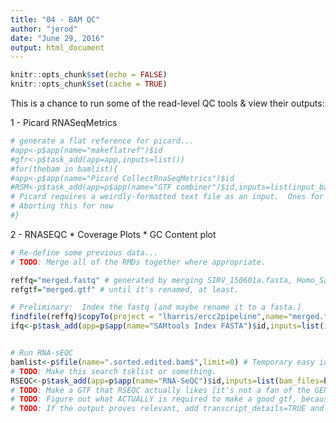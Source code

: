 ```yaml
---
title: "04 - BAM QC"
author: "jerod"
date: "June 29, 2016"
output: html_document
---
```


```r
knitr::opts_chunk$set(echo = FALSE)
knitr::opts_chunk$set(cache = TRUE)
```

This is a chance to run some of the read-level QC tools & view their outputs:

1 - Picard RNASeqMetrics 
```r
# generate a flat reference for picard...
#app<-p$app(name="makeflatref")$id
#gfr<-p$task_add(app=app,inputs=list())
#for(thebam in bamlist){
#app<-p$app(name="Picard CollectRnaSeqMetrics")$id
#RSM<-p$task_add(app=p$app(name="GTF combiner")$id,inputs=list(input_bam=findfile(name=thebam,p),reference=fasta,ref_flat=flatref)))
# Picard requires a weirdly-formatted text file as an input.  Ones for the genome can be found on UCSC, but controls??
# Aborting this for now
#}
```
2 - RNASEQC
* Coverage Plots
* GC Content plot

```r
# Re-define some previous data...
# TODO: Merge all of the RMDs together where appropriate.

reffq="merged.fastq" # generated by merging SIRV_150601a.fasta, Homo_Sapiens.GRCh38.84.fa, and SRM2374_ambiguities_resolves_NoPolyA_v1.FASTA [sbg fastq merge]
refgtf="merged.gtf" # until it's renamed, at least.  

# Preliminary:  Index the fastq [and maybe rename it to a fasta.]
findfile(reffq)$copyTo(project = "lharris/ercc2pipeline",name="merged.fasta")
ifq<-p$task_add(app=p$app(name="SAMtools Index FASTA")$id,inputs=list(input_fasta_file=findfile("merged.fasta"))) # TODO: Replace all of the instances of 'merged.x' with something that's more appropriate.


# Run RNA-sEQC
bamlist<-p$file(name=".sorted.edited.bam$",limit=0) # Temporary easy identification of files for testing purposes. 
# TODO: Make this search tsklist or something.
RSEQC<-p$task_add(app=p$app(name="RNA-SeQC")$id,inputs=list(bam_files=bamlist,transcripts=findfile(refgtf,exact=TRUE),reference=findfile("merged.fasta",exact=TRUE),transcript_type=2))
# TODO: Make a GTF that RSEQC actually likes [it's not a fan of the GENE entries in the gtf: i guess i'll just do a grep -v ?]
# TODO: Figure out what ACTUALLY is required to make a good gtf, because that is insufficient...
# TODO: If the output proves relevant, add transcript_details=TRUE and strictMode=TRUE)
```